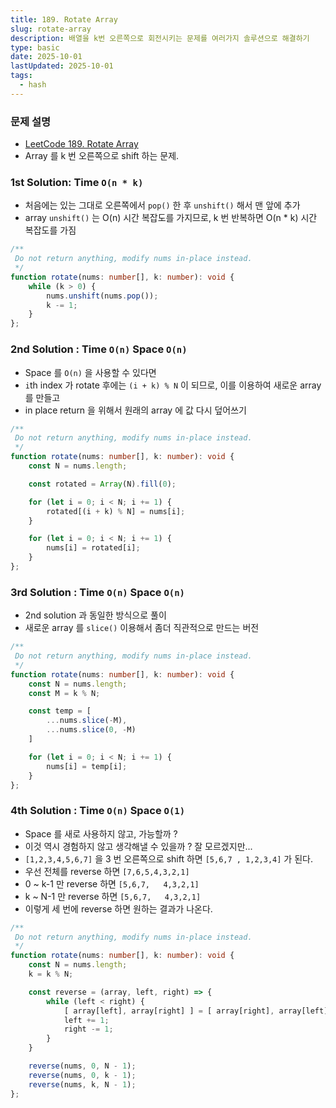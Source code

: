 ```yaml
---
title: 189. Rotate Array    
slug: rotate-array
description: 배열을 k번 오른쪽으로 회전시키는 문제를 여러가지 솔루션으로 해결하기 
type: basic
date: 2025-10-01
lastUpdated: 2025-10-01
tags:
  - hash
---
```



### 문제 설명
- [LeetCode 189. Rotate Array](https://leetcode.com/problems/rotate-array/)
- Array 를 k 번 오른쪽으로 shift 하는 문제.

### 1st Solution: Time `O(n * k)`


- 처음에는 있는 그대로 오른쪽에서 `pop()` 한 후 `unshift()` 해서 맨 앞에 추가
- array `unshift()` 는 O(n) 시간 복잡도를 가지므로, k 번 반복하면 O(n * k) 시간 복잡도를 가짐


```typescript
/**
 Do not return anything, modify nums in-place instead.
 */
function rotate(nums: number[], k: number): void {
    while (k > 0) {
        nums.unshift(nums.pop());
        k -= 1;
    }
};
```

### 2nd Solution : Time `O(n)` Space `O(n)`

* Space 를 `O(n)` 을 사용할 수 있다면 
* `i`th index 가 rotate 후에는 `(i + k) % N` 이 되므로, 이를 이용하여 새로운 array 를 만들고 
* in place return 을 위해서 원래의 array 에 값 다시 덮어쓰기


```typescript
/**
 Do not return anything, modify nums in-place instead.
 */
function rotate(nums: number[], k: number): void {
    const N = nums.length;

    const rotated = Array(N).fill(0);

    for (let i = 0; i < N; i += 1) {
        rotated[(i + k) % N] = nums[i];
    }

    for (let i = 0; i < N; i += 1) {
        nums[i] = rotated[i];
    }
};
```

### 3rd Solution : Time `O(n)` Space `O(n)`

- 2nd solution 과 동일한 방식으로 풀이
- 새로운 array 를 `slice()` 이용해서 좀더 직관적으로 만드는 버전

```typescript
/**
 Do not return anything, modify nums in-place instead.
 */
function rotate(nums: number[], k: number): void {
    const N = nums.length;
    const M = k % N;

    const temp = [
        ...nums.slice(-M),
        ...nums.slice(0, -M)
    ]

    for (let i = 0; i < N; i += 1) {
        nums[i] = temp[i];
    }
};
```

### 4th Solution : Time `O(n)` Space `O(1)`

- Space 를 새로 사용하지 않고, 가능할까 ?
- 이것 역시 경험하지 않고 생각해낼 수 있을까 ? 잘 모르겠지만...
- `[1,2,3,4,5,6,7]` 을 3 번 오른쪽으로 shift 하면 `[5,6,7 , 1,2,3,4]` 가 된다.
- 우선 전체를 reverse 하면 `[7,6,5,4,3,2,1]` 
- 0 ~ k-1 만 reverse 하면 `[5,6,7,   4,3,2,1]`
- k ~ N-1 만 reverse 하면 `[5,6,7,   4,3,2,1]`
- 이렇게 세 번에 reverse 하면 원하는 결과가 나온다.

```typescript
/**
 Do not return anything, modify nums in-place instead.
 */
function rotate(nums: number[], k: number): void {
    const N = nums.length;
    k = k % N;

    const reverse = (array, left, right) => {
        while (left < right) {
            [ array[left], array[right] ] = [ array[right], array[left] ];
            left += 1;
            right -= 1;
        }
    }

    reverse(nums, 0, N - 1);
    reverse(nums, 0, k - 1);
    reverse(nums, k, N - 1);
};
```